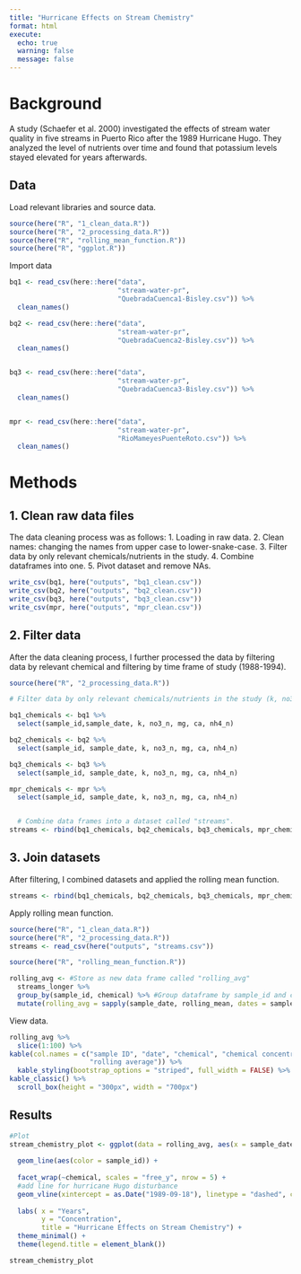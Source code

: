 ```yaml
---
title: "Hurricane Effects on Stream Chemistry"
format: html
execute: 
  echo: true
  warning: false
  message: false
---
```


# Background

A study (Schaefer et al. 2000) investigated the effects of stream water quality in five streams in Puerto Rico after the 1989 Hurricane Hugo. They analyzed the level of nutrients over time and found that potassium levels stayed elevated for years afterwards.

## Data

Load relevant libraries and source data.

```r
source(here("R", "1_clean_data.R"))
source(here("R", "2_processing_data.R"))
source(here("R", "rolling_mean_function.R"))
source(here("R", "ggplot.R"))
```

Import data

```r
bq1 <- read_csv(here::here("data", 
                           "stream-water-pr",
                           "QuebradaCuenca1-Bisley.csv")) %>% 
  clean_names() 

bq2 <- read_csv(here::here("data", 
                           "stream-water-pr",
                           "QuebradaCuenca2-Bisley.csv")) %>% 
  clean_names()


bq3 <- read_csv(here::here("data", 
                           "stream-water-pr",
                           "QuebradaCuenca3-Bisley.csv")) %>% 
  clean_names() 


mpr <- read_csv(here::here("data", 
                           "stream-water-pr",
                           "RioMameyesPuenteRoto.csv")) %>% 
  clean_names() 
```

# Methods

## 1. Clean raw data files

The data cleaning process was as follows: 1. Loading in raw data. 2. Clean names: changing the names from upper case to lower-snake-case. 3. Filter data by only relevant chemicals/nutrients in the study. 4. Combine dataframes into one. 5. Pivot dataset and remove NAs.

```r

write_csv(bq1, here("outputs", "bq1_clean.csv"))
write_csv(bq2, here("outputs", "bq2_clean.csv"))
write_csv(bq3, here("outputs", "bq3_clean.csv"))
write_csv(mpr, here("outputs", "mpr_clean.csv"))
```

## 2. Filter data

After the data cleaning process, I further processed the data by filtering data by relevant chemical and filtering by time frame of study (1988-1994).

```r
source(here("R", "2_processing_data.R"))

# Filter data by only relevant chemicals/nutrients in the study (k, no3_n, mg, ca, nh4_n). 

bq1_chemicals <- bq1 %>%
  select(sample_id,sample_date, k, no3_n, mg, ca, nh4_n)  

bq2_chemicals <- bq2 %>% 
  select(sample_id, sample_date, k, no3_n, mg, ca, nh4_n)

bq3_chemicals <- bq3 %>% 
  select(sample_id, sample_date, k, no3_n, mg, ca, nh4_n)

mpr_chemicals <- mpr %>% 
  select(sample_id, sample_date, k, no3_n, mg, ca, nh4_n)


  # Combine data frames into a dataset called "streams". 
streams <- rbind(bq1_chemicals, bq2_chemicals, bq3_chemicals, mpr_chemicals) 
```

## 3. Join datasets

After filtering, I combined datasets and applied the rolling mean function.

```r
streams <- rbind(bq1_chemicals, bq2_chemicals, bq3_chemicals, mpr_chemicals)
```

Apply rolling mean function.

```r
source(here("R", "1_clean_data.R"))
source(here("R", "2_processing_data.R"))
streams <- read_csv(here("outputs", "streams.csv"))

source(here("R", "rolling_mean_function.R"))

rolling_avg <- #Store as new data frame called "rolling_avg"
  streams_longer %>% 
  group_by(sample_id, chemical) %>% #Group dataframe by sample_id and chemical
  mutate(rolling_avg = sapply(sample_date, rolling_mean, dates = sample_date, conc = chem_conc, win_size_wks = 9)) 

```

View data.

```r
rolling_avg %>% 
  slice(1:100) %>% 
kable(col.names = c("sample ID", "date", "chemical", "chemical concentration", 
                    "rolling average")) %>% 
  kable_styling(bootstrap_options = "striped", full_width = FALSE) %>%
kable_classic() %>%
  scroll_box(height = "300px", width = "700px")
```

## Results
```r
#Plot
stream_chemistry_plot <- ggplot(data = rolling_avg, aes(x = sample_date, y = rolling_avg)) + 
  
  geom_line(aes(color = sample_id)) +
  
  facet_wrap(~chemical, scales = "free_y", nrow = 5) +
  #add line for hurricane Hugo disturbance 
  geom_vline(xintercept = as.Date("1989-09-18"), linetype = "dashed", color = "black") + 
  
  labs( x = "Years", 
        y = "Concentration", 
        title = "Hurricane Effects on Stream Chemistry") +
  theme_minimal() +
  theme(legend.title = element_blank()) 

stream_chemistry_plot
```

